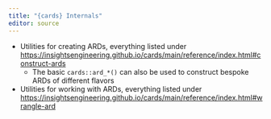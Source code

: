 ```yaml
---
title: "{cards} Internals"
editor: source
---
```


- Utilities for creating ARDs, everything listed under [https://insightsengineering.github.io/cards/main/reference/index.html#construct-ards](https://insightsengineering.github.io/cards/main/reference/index.html#construct-ards)
  - The basic `cards::ard_*()` can also be used to construct bespoke ARDs of different flavors
    
- Utilities for working with ARDs, everything listed under [https://insightsengineering.github.io/cards/main/reference/index.html#wrangle-ard](https://insightsengineering.github.io/cards/main/reference/index.html#wrangle-ard)

